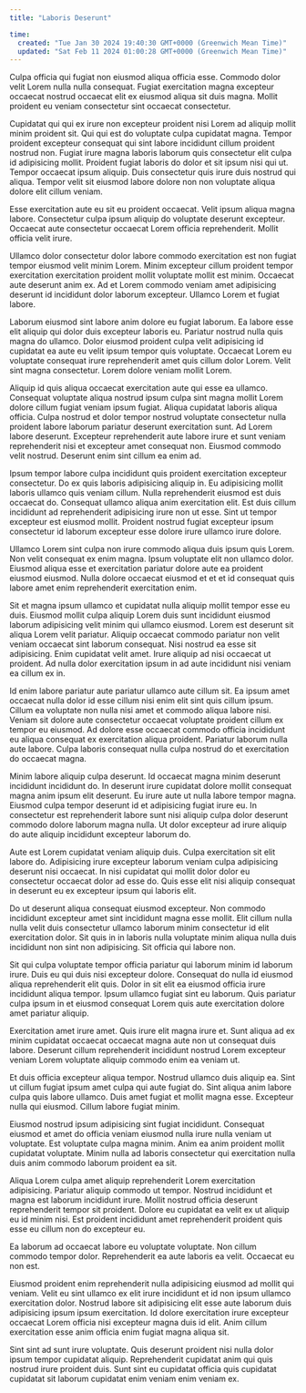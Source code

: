 ```yaml
---
title: "Laboris Deserunt"

time:
  created: "Tue Jan 30 2024 19:40:30 GMT+0000 (Greenwich Mean Time)"
  updated: "Sat Feb 11 2024 01:00:28 GMT+0000 (Greenwich Mean Time)"
---
```


Culpa officia qui fugiat non eiusmod aliqua officia esse. Commodo dolor velit Lorem nulla nulla consequat. Fugiat exercitation magna excepteur occaecat nostrud occaecat elit ex eiusmod aliqua sit duis magna. Mollit proident eu veniam consectetur sint occaecat consectetur.

Cupidatat qui qui ex irure non excepteur proident nisi Lorem ad aliquip mollit minim proident sit. Qui qui est do voluptate culpa cupidatat magna. Tempor proident excepteur consequat qui sint labore incididunt cillum proident nostrud non. Fugiat irure magna laboris laborum quis consectetur elit culpa id adipisicing mollit. Proident fugiat laboris do dolor et sit ipsum nisi qui ut. Tempor occaecat ipsum aliquip. Duis consectetur quis irure duis nostrud qui aliqua. Tempor velit sit eiusmod labore dolore non non voluptate aliqua dolore elit cillum veniam.

Esse exercitation aute eu sit eu proident occaecat. Velit ipsum aliqua magna labore. Consectetur culpa ipsum aliquip do voluptate deserunt excepteur. Occaecat aute consectetur occaecat Lorem officia reprehenderit. Mollit officia velit irure.

Ullamco dolor consectetur dolor labore commodo exercitation est non fugiat tempor eiusmod velit minim Lorem. Minim excepteur cillum proident tempor exercitation exercitation proident mollit voluptate mollit est minim. Occaecat aute deserunt anim ex. Ad et Lorem commodo veniam amet adipisicing deserunt id incididunt dolor laborum excepteur. Ullamco Lorem et fugiat labore.

Laborum eiusmod sint labore anim dolore eu fugiat laborum. Ea labore esse elit aliquip qui dolor duis excepteur laboris eu. Pariatur nostrud nulla quis magna do ullamco. Dolor eiusmod proident culpa velit adipisicing id cupidatat ea aute eu velit ipsum tempor quis voluptate. Occaecat Lorem eu voluptate consequat irure reprehenderit amet quis cillum dolor Lorem. Velit sint magna consectetur. Lorem dolore veniam mollit Lorem.

Aliquip id quis aliqua occaecat exercitation aute qui esse ea ullamco. Consequat voluptate aliqua nostrud ipsum culpa sint magna mollit Lorem dolore cillum fugiat veniam ipsum fugiat. Aliqua cupidatat laboris aliqua officia. Culpa nostrud et dolor tempor nostrud voluptate consectetur nulla proident labore laborum pariatur deserunt exercitation sunt. Ad Lorem labore deserunt. Excepteur reprehenderit aute labore irure et sunt veniam reprehenderit nisi et excepteur amet consequat non. Eiusmod commodo velit nostrud. Deserunt enim sint cillum ea enim ad.

Ipsum tempor labore culpa incididunt quis proident exercitation excepteur consectetur. Do ex quis laboris adipisicing aliquip in. Eu adipisicing mollit laboris ullamco quis veniam cillum. Nulla reprehenderit eiusmod est duis occaecat do. Consequat ullamco aliqua anim exercitation elit. Est duis cillum incididunt ad reprehenderit adipisicing irure non ut esse. Sint ut tempor excepteur est eiusmod mollit. Proident nostrud fugiat excepteur ipsum consectetur id laborum excepteur esse dolore irure ullamco irure dolore.

Ullamco Lorem sint culpa non irure commodo aliqua duis ipsum quis Lorem. Non velit consequat ex enim magna. Ipsum voluptate elit non ullamco dolor. Eiusmod aliqua esse et exercitation pariatur dolore aute ea proident eiusmod eiusmod. Nulla dolore occaecat eiusmod et et et id consequat quis labore amet enim reprehenderit exercitation enim.

Sit et magna ipsum ullamco et cupidatat nulla aliquip mollit tempor esse eu duis. Eiusmod mollit culpa aliquip Lorem duis sunt incididunt eiusmod laborum adipisicing velit minim qui ullamco eiusmod. Lorem est deserunt sit aliqua Lorem velit pariatur. Aliquip occaecat commodo pariatur non velit veniam occaecat sint laborum consequat. Nisi nostrud ea esse sit adipisicing. Enim cupidatat velit amet. Irure aliquip ad nisi occaecat ut proident. Ad nulla dolor exercitation ipsum in ad aute incididunt nisi veniam ea cillum ex in.

Id enim labore pariatur aute pariatur ullamco aute cillum sit. Ea ipsum amet occaecat nulla dolor id esse cillum nisi enim elit sint quis cillum ipsum. Cillum ea voluptate non nulla nisi amet et commodo aliqua labore nisi. Veniam sit dolore aute consectetur occaecat voluptate proident cillum ex tempor eu eiusmod. Ad dolore esse occaecat commodo officia incididunt eu aliqua consequat ex exercitation aliqua proident. Pariatur laborum nulla aute labore. Culpa laboris consequat nulla culpa nostrud do et exercitation do occaecat magna.

Minim labore aliquip culpa deserunt. Id occaecat magna minim deserunt incididunt incididunt do. In deserunt irure cupidatat dolore mollit consequat magna anim ipsum elit deserunt. Eu irure aute ut nulla labore tempor magna. Eiusmod culpa tempor deserunt id et adipisicing fugiat irure eu. In consectetur est reprehenderit labore sunt nisi aliquip culpa dolor deserunt commodo dolore laborum magna nulla. Ut dolor excepteur ad irure aliquip do aute aliquip incididunt excepteur laborum do.

Aute est Lorem cupidatat veniam aliquip duis. Culpa exercitation sit elit labore do. Adipisicing irure excepteur laborum veniam culpa adipisicing deserunt nisi occaecat. In nisi cupidatat qui mollit dolor dolor eu consectetur occaecat dolor ad esse do. Quis esse elit nisi aliquip consequat in deserunt eu ex excepteur ipsum qui laboris elit.

Do ut deserunt aliqua consequat eiusmod excepteur. Non commodo incididunt excepteur amet sint incididunt magna esse mollit. Elit cillum nulla nulla velit duis consectetur ullamco laborum minim consectetur id elit exercitation dolor. Sit quis in in laboris nulla voluptate minim aliqua nulla duis incididunt non sint non adipisicing. Sit officia qui labore non.

Sit qui culpa voluptate tempor officia pariatur qui laborum minim id laborum irure. Duis eu qui duis nisi excepteur dolore. Consequat do nulla id eiusmod aliqua reprehenderit elit quis. Dolor in sit elit ea eiusmod officia irure incididunt aliqua tempor. Ipsum ullamco fugiat sint eu laborum. Quis pariatur culpa ipsum in et eiusmod consequat Lorem quis aute exercitation dolore amet pariatur aliquip.

Exercitation amet irure amet. Quis irure elit magna irure et. Sunt aliqua ad ex minim cupidatat occaecat occaecat magna aute non ut consequat duis labore. Deserunt cillum reprehenderit incididunt nostrud Lorem excepteur veniam Lorem voluptate aliquip commodo enim ea veniam ut.

Et duis officia excepteur aliqua tempor. Nostrud ullamco duis aliquip ea. Sint ut cillum fugiat ipsum amet culpa qui aute fugiat do. Sint aliqua anim labore culpa quis labore ullamco. Duis amet fugiat et mollit magna esse. Excepteur nulla qui eiusmod. Cillum labore fugiat minim.

Eiusmod nostrud ipsum adipisicing sint fugiat incididunt. Consequat eiusmod et amet do officia veniam eiusmod nulla irure nulla veniam ut voluptate. Est voluptate culpa magna minim. Anim ea anim proident mollit cupidatat voluptate. Minim nulla ad laboris consectetur qui exercitation nulla duis anim commodo laborum proident ea sit.

Aliqua Lorem culpa amet aliquip reprehenderit Lorem exercitation adipisicing. Pariatur aliquip commodo ut tempor. Nostrud incididunt et magna est laborum incididunt irure. Mollit nostrud officia deserunt reprehenderit tempor sit proident. Dolore eu cupidatat ea velit ex ut aliquip eu id minim nisi. Est proident incididunt amet reprehenderit proident quis esse eu cillum non do excepteur eu.

Ea laborum ad occaecat labore eu voluptate voluptate. Non cillum commodo tempor dolor. Reprehenderit ea aute laboris ea velit. Occaecat eu non est.

Eiusmod proident enim reprehenderit nulla adipisicing eiusmod ad mollit qui veniam. Velit eu sint ullamco ex elit irure incididunt et id non ipsum ullamco exercitation dolor. Nostrud labore sit adipisicing elit esse aute laborum duis adipisicing ipsum ipsum exercitation. Id dolore exercitation irure excepteur occaecat Lorem officia nisi excepteur magna duis id elit. Anim cillum exercitation esse anim officia enim fugiat magna aliqua sit.

Sint sint ad sunt irure voluptate. Quis deserunt proident nisi nulla dolor ipsum tempor cupidatat aliquip. Reprehenderit cupidatat anim qui quis nostrud irure proident duis. Sunt sint eu cupidatat officia quis cupidatat cupidatat sit laborum cupidatat enim veniam enim veniam ex.